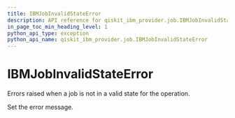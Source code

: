 ```yaml
---
title: IBMJobInvalidStateError
description: API reference for qiskit_ibm_provider.job.IBMJobInvalidStateError
in_page_toc_min_heading_level: 1
python_api_type: exception
python_api_name: qiskit_ibm_provider.job.IBMJobInvalidStateError
---
```


# IBMJobInvalidStateError

<Class id="qiskit_ibm_provider.job.IBMJobInvalidStateError" github="https://github.com/qiskit/qiskit-ibm-provider/tree/stable/0.8/qiskit_ibm_provider/job/exceptions.py" signature="IBMJobInvalidStateError(*message)">
  Errors raised when a job is not in a valid state for the operation.

  Set the error message.
</Class>

